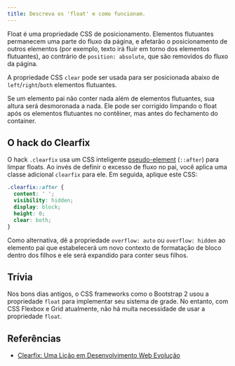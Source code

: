 ```yaml
---
title: Descreva os 'float' e como funcionam.
---
```


Float é uma propriedade CSS de posicionamento. Elementos flutuantes permanecem uma parte do fluxo da página, e afetarão o posicionamento de outros elementos (por exemplo, texto irá fluir em torno dos elementos flutuantes), ao contrário de `position: absolute`, que são removidos do fluxo da página.

A propriedade CSS `clear` pode ser usada para ser posicionada abaixo de `left`/`right`/`both` elementos flutuantes.

Se um elemento pai não conter nada além de elementos flutuantes, sua altura será desmoronada a nada. Ele pode ser corrigido limpando o float após os elementos flutuantes no contêiner, mas antes do fechamento do container.

## O hack do Clearfix

O hack `.clearfix` usa um CSS inteligente [pseudo-element](/questions/quiz/describe-pseudo-elements-and-discuss-what-they-are-used-for) (`::after`) para limpar floats. Ao invés de definir o excesso de fluxo no pai, você aplica uma classe adicional `clearfix` para ele. Em seguida, aplique este CSS:

```css
.clearfix::after {
  content: ' ';
  visibility: hidden;
  display: block;
  height: 0;
  clear: both;
}
```

Como alternativa, dê a propriedade `overflow: auto` ou `overflow: hidden` ao elemento pai que estabelecerá um novo contexto de formatação de bloco dentro dos filhos e ele será expandido para conter seus filhos.

## Trívia

Nos bons dias antigos, o CSS frameworks como o Bootstrap 2 usou a propriedade `float` para implementar seu sistema de grade. No entanto, com CSS Flexbox e Grid atualmente, não há muita necessidade de usar a propriedade `float`.

## Referências

-   [Clearfix: Uma Lição em Desenvolvimento Web Evolução](https://css-tricks.com/clearfix-a-lesson-web-development-evolution/)

